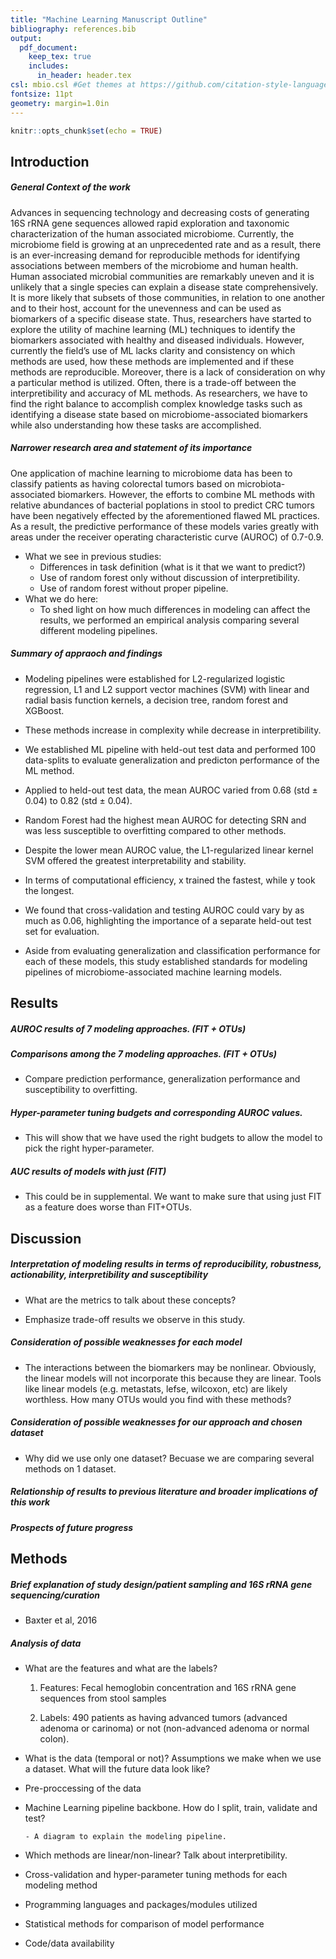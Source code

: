 ```yaml
---
title: "Machine Learning Manuscript Outline"
bibliography: references.bib
output:
  pdf_document:
    keep_tex: true
    includes:
      in_header: header.tex
csl: mbio.csl #Get themes at https://github.com/citation-style-language/styles
fontsize: 11pt
geometry: margin=1.0in
---
```


```r
knitr::opts_chunk$set(echo = TRUE)
```

## Introduction

##### General Context of the work

Advances in sequencing technology and decreasing costs of generating 16S rRNA gene sequences allowed rapid exploration and taxonomic characterization of the human associated microbiome. Currently, the microbiome field is growing at an unprecedented rate and as a result, there is an ever-increasing demand for reproducible methods for identifying associations between members of the microbiome and human health. Human associated microbial communities are remarkably uneven and it is unlikely that a single species can explain a disease state comprehensively. It is more likely that subsets of those communities, in relation to one another and to their host, account for the unevenness and can be used as biomarkers of a specific disease state. Thus, researchers have started to explore the utility of machine learning (ML) techniques to identify the biomarkers associated with healthy and diseased individuals. However, currently the field's use of ML lacks clarity and consistency on which methods are used, how these methods are implemented and if these methods are reproducible. Moreover, there is a lack of consideration on why a particular method is utilized. Often, there is a trade-off between the interpretibility and accuracy of ML methods. As researchers, we have to find the right balance to accomplish complex knowledge tasks such as identifying a disease state based on microbiome-associated biomarkers while also understanding how these tasks are accomplished.

##### Narrower research area and statement of its importance

One application of machine learning to microbiome data has been to classify patients as having colorectal tumors based on microbiota-associated biomarkers. However, the efforts to combine ML methods with relative abundances of bacterial poplations in stool to predict CRC tumors have been negatively effected by the aforementioned flawed ML practices. As a result, the predictive performance of these models varies greatly with areas under the receiver operating characteristic curve (AUROC) of 0.7-0.9.

* What we see in previous studies:
    - Differences in task definition (what is it that we want to predict?)
    - Use of random forest only without discussion of interpretibility.
    - Use of random forest without proper pipeline.

* What we do here: 
    - To shed light on how much differences in modeling can affect the results, we performed an empirical analysis comparing several different modeling pipelines. 

##### Summary of appraoch and findings

* Modeling pipelines were established for L2-regularized logistic regression, L1 and L2 support vector machines (SVM) with linear and radial basis function kernels, a decision tree, random forest and XGBoost. 

* These methods increase in complexity while decrease in interpretibility.

* We established ML pipeline with held-out test data and performed 100 data-splits to evaluate generalization and predicton performance of the ML method.

* Applied to held-out test data, the mean AUROC varied from 0.68 (std ± 0.04) to 0.82 (std ± 0.04).

* Random Forest had the highest mean AUROC for detecting SRN and was less susceptible to overfitting compared to other methods. 

* Despite the lower mean AUROC value, the L1-regularized linear kernel SVM offered the greatest interpretability and stability.

* In terms of computational efficiency, x trained the fastest, while y took the longest.

* We found that cross-validation and testing AUROC could vary by as much as 0.06, highlighting the importance of a separate held-out test set for evaluation.

* Aside from evaluating generalization and classification performance for each of these models, this study established standards for modeling pipelines of microbiome-associated machine learning models. 

## Results

##### AUROC results of 7 modeling approaches. (FIT + OTUs)

##### Comparisons among the 7 modeling approaches. (FIT + OTUs)

* Compare prediction performance, generalization performance and susceptibility to overfitting.

##### Hyper-parameter tuning budgets and corresponding AUROC values. 

* This will show that we have used the right budgets to allow the model to pick the right hyper-parameter.

##### AUC results of models with just (FIT) 

* This could be in supplemental. We want to make sure that using just FIT as a feature does worse than FIT+OTUs.

## Discussion

##### Interpretation of modeling results in terms of reproducibility, robustness, actionability, interpretibility and susceptibility

* What are the metrics to talk about these concepts?

* Emphasize trade-off results we observe in this study.

##### Consideration of possible weaknesses for each model

* The interactions between the biomarkers may be nonlinear. Obviously, the linear models will not incorporate this because they are linear. Tools like linear models (e.g. metastats, lefse, wilcoxon, etc) are likely worthless. How many OTUs would you find with these methods?

##### Consideration of possible weaknesses for our approach and chosen dataset

* Why did we use only one dataset? Becuase we are comparing several methods on 1 dataset.

##### Relationship of results to previous literature and broader implications of this work

##### Prospects of future progress

## Methods

##### Brief explanation of study design/patient sampling and 16S rRNA gene sequencing/curation

* Baxter et al, 2016

##### Analysis of data

* What are the features and what are the labels?

    1.  Features: Fecal hemoglobin concentration and 16S rRNA gene sequences from stool samples 
    
    2.  Labels:  490 patients as having advanced tumors (advanced adenoma or carinoma) or not (non-advanced adenoma or normal colon). 

* What is the data (temporal or not)? Assumptions we make when we use a dataset. What will the future data look like?

* Pre-proccessing of the data

* Machine Learning pipeline backbone. How do I split, train, validate and test?

      - A diagram to explain the modeling pipeline.

* Which methods are linear/non-linear? Talk about interpretibility.

* Cross-validation and hyper-parameter tuning methods for each modeling method

* Programming languages and packages/modules utilized

* Statistical methods for comparison of model performance

* Code/data availability


